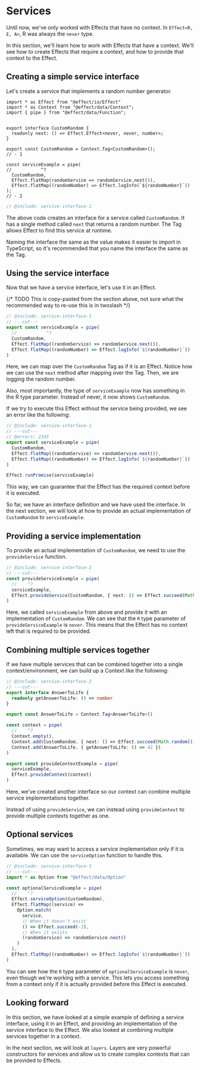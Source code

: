 
# Services

Until now, we've only worked with Effects that have no context. In `Effect<R, E, A>`, R was always the `never` type.

In this section, we'll learn how to work with Effects that have a context. We'll see how to create Effects that require a context, and how to provide that context to the Effect.

## Creating a simple service interface

Let's create a service that implements a random number generator.

```twoslash include service-interface
import * as Effect from "@effect/io/Effect"
import * as Context from "@effect/data/Context";
import { pipe } from "@effect/data/Function";


export interface CustomRandom {
  readonly next: () => Effect.Effect<never, never, number>;
}

export const CustomRandom = Context.Tag<CustomRandom>();
// - 1

const serviceExample = pipe(
//           ^?
  CustomRandom,
  Effect.flatMap(randomService => randomService.next()),
  Effect.flatMap((randomNumber) => Effect.logInfo(`${randomNumber}`))
);
// - 2

```

```ts twoslash
// @include: service-interface-1
```

The above code creates an interface for a service called `CustomRandom`. It has a single method called `next` that returns a random number. The Tag allows Effect to find this service at runtime.

<Callout type="info">
  Naming the interface the same as the value makes it easier to import in
  TypeScript, so it's recommended that you name the interface the same as the
  Tag.
</Callout>

## Using the service interface

Now that we have a service interface, let's use it in an Effect.

{/* TODO This is copy-pasted from the section above, not sure what the recommended way to re-use this is in twoslash */}

```ts twoslash
// @include: service-interface-1
// ---cut---
export const serviceExample = pipe(
  //           ^?
  CustomRandom,
  Effect.flatMap((randomService) => randomService.next()),
  Effect.flatMap((randomNumber) => Effect.logInfo(`${randomNumber}`))
)
```

Here, we can map over the `CustomRandom` Tag as if it is an Effect. Notice how we can use the `next` method after mapping over the Tag. Then, we are logging the random number.

Also, most importantly, the type of `serviceExample` now has something in the R type parameter. Instead of never, it now shows `CustomRandom`.

If we try to execute this Effect without the service being provided, we see an error like the following:

```ts twoslash
// @include: service-interface-1
// ---cut---
// @errors: 2345
export const serviceExample = pipe(
  CustomRandom,
  Effect.flatMap((randomService) => randomService.next()),
  Effect.flatMap((randomNumber) => Effect.logInfo(`${randomNumber}`))
)

Effect.runPromise(serviceExample)
```

This way, we can guarantee that the Effect has the required context before it is executed.

So far, we have an interface definition and we have used the interface. In the next section, we will look at how to provide an actual implementation of `CustomRandom` to `serviceExample`.

## Providing a service implementation

To provide an actual implementation of `CustomRandom`, we need to use the `provideService` function.

```ts twoslash
// @include: service-interface-2
// ---cut---
const provideServiceExample = pipe(
  //    ^?
  serviceExample,
  Effect.provideService(CustomRandom, { next: () => Effect.succeed(Math.random()) })
)
```

Here, we called `serviceExample` from above and provide it with an implementation of `CustomRandom`. We can see that the `R` type parameter of `provideServiceExample` is `never`. This means that the Effect has no context left that is required to be provided.

## Combining multiple services together

If we have multiple services that can be combined together into a single context/environment, we can build up a Context like the following:

```ts twoslash
// @include: service-interface-2
// ---cut---
export interface AnswerToLife {
  readonly getAnswerToLife: () => number
}

export const AnswerToLife = Context.Tag<AnswerToLife>()

const context = pipe(
  //    ^?
  Context.empty(),
  Context.add(CustomRandom, { next: () => Effect.succeed(Math.random()) }),
  Context.add(AnswerToLife, { getAnswerToLife: () => 42 })
)

export const provideContextExample = pipe(
  serviceExample,
  Effect.provideContext(context)
)
```

Here, we've created another interface so our context can combine multiple service implementations together.

Instead of using `provideService`, we can instead using `provideContext` to provide multiple contexts together as one.

## Optional services

Sometimes, we may want to access a service implementation only if it is available. We can use the `serviceOption` function to handle this.

```ts twoslash
// @include: service-interface-1
// ---cut---
import * as Option from "@effect/data/Option"

const optionalServiceExample = pipe(
  //    ^?
  Effect.serviceOption(CustomRandom),
  Effect.flatMap((service) =>
    Option.match(
      service,
      // When it doesn't exist
      () => Effect.succeed(-1),
      // When it exists
      (randomService) => randomService.next()
    )
  ),
  Effect.flatMap((randomNumber) => Effect.logInfo(`${randomNumber}`))
)
```

You can see how the `R` type parameter of `optionalServiceExample` is `never`, even though we're working with a service. This lets you access something from a context only if it is actually provided before this Effect is executed.

## Looking forward

In this section, we have looked at a simple example of defining a service interface, using it in an Effect, and providing an implementation of the service interface to the Effect. We also looked at combining multiple services together in a context.

In the next section, we will look at `layers`. Layers are very powerful constructors for services and allow us to create complex contexts that can be provided to Effects.
